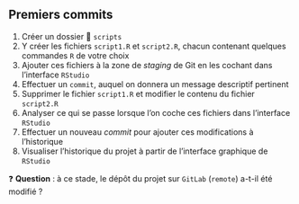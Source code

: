 :::{.callout-tip collapse="true" icon=false}
## Premiers commits

:::{.incremental}
1. Créer un dossier 📁 `scripts`
2. Y créer les fichiers `script1.R` et `script2.R`, chacun contenant quelques commandes `R` de votre choix
3. Ajouter ces fichiers à la zone de *staging* de Git en les cochant dans l'interface `RStudio`
4. Effectuer un `commit`, auquel on donnera un message descriptif pertinent
5. Supprimer le fichier `script1.R` et modifier le contenu du fichier `script2.R`
6. Analyser ce qui se passe lorsque l'on coche ces fichiers dans l'interface `RStudio`
7. Effectuer un nouveau *commit* pour ajouter ces modifications à l'historique
8. Visualiser l'historique du projet à partir de l'interface graphique de `RStudio`
:::
:::

❓ **Question** : à ce stade, le dépôt du projet sur `GitLab` (`remote`) a-t-il été modifié ?
